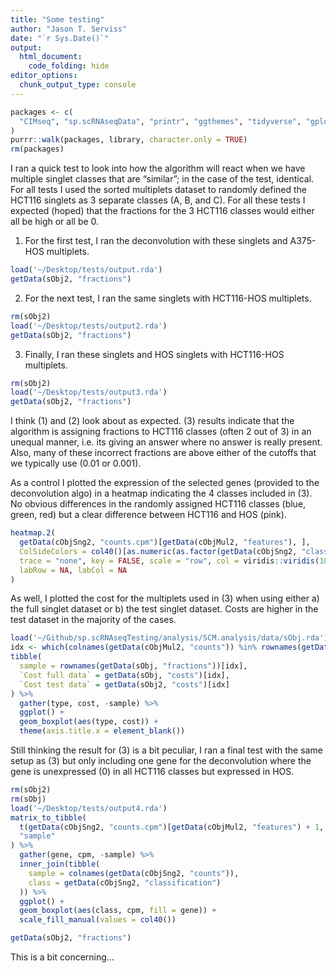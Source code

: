 ```yaml
---
title: "Some testing"
author: "Jason T. Serviss"
date: "`r Sys.Date()`"
output:
  html_document:
    code_folding: hide
editor_options: 
  chunk_output_type: console
---
```


```r
packages <- c(
  "CIMseq", "sp.scRNAseqData", "printr", "ggthemes", "tidyverse", "gplots"
)
purrr::walk(packages, library, character.only = TRUE)
rm(packages)
```

I ran a quick test to look into how the algorithm will react when we have multiple singlet classes that are “similar”;  in the case of the test, identical. For all tests I used the sorted multiplets dataset to randomly defined the HCT116 singlets as 3 separate classes (A, B, and C). For all these tests I expected (hoped) that the fractions for the 3 HCT116 classes would either all be high or all be 0.

(1) For the first test, I ran the deconvolution with these singlets and A375-HOS multiplets.

```r
load('~/Desktop/tests/output.rda')
getData(sObj2, "fractions")
```


(2) For the next test, I ran the same singlets with HCT116-HOS multiplets.

```r
rm(sObj2)
load('~/Desktop/tests/output2.rda')
getData(sObj2, "fractions")
```

(3) Finally, I ran these singlets and HOS singlets with HCT116-HOS multiplets.

```r
rm(sObj2)
load('~/Desktop/tests/output3.rda')
getData(sObj2, "fractions")
```

I think (1) and (2) look about as expected. (3) results indicate that the algorithm is assigning fractions to HCT116 classes (often 2 out of 3) in an unequal manner, i.e. its giving an answer where no answer is really present. Also, many of these incorrect fractions are above either of the cutoffs that we typically use (0.01 or 0.001).

As a control I plotted the expression of the selected genes (provided to the deconvolution algo) in a heatmap indicating the 4 classes included in (3). No obvious differences in the randomly assigned HCT116 classes (blue, green, red) but a clear difference between HCT116 and HOS (pink).

```r
heatmap.2(
  getData(cObjSng2, "counts.cpm")[getData(cObjMul2, "features"), ], 
  ColSideColors = col40()[as.numeric(as.factor(getData(cObjSng2, "classification")))],
  trace = "none", key = FALSE, scale = "row", col = viridis::viridis(100), 
  labRow = NA, labCol = NA
)
```

As well, I plotted the cost for the multiplets used in (3) when using either a) the full singlet dataset or b) the test singlet dataset. Costs are higher in the test dataset in the majority of the cases.

```r
load('~/Github/sp.scRNAseqTesting/analysis/SCM.analysis/data/sObj.rda')
idx <- which(colnames(getData(cObjMul2, "counts")) %in% rownames(getData(sObj2, "fractions")))
tibble(
  sample = rownames(getData(sObj, "fractions"))[idx], 
  `Cost full data` = getData(sObj, "costs")[idx], 
  `Cost test data` = getData(sObj2, "costs")[idx]
) %>% 
  gather(type, cost, -sample) %>% 
  ggplot() + 
  geom_boxplot(aes(type, cost)) + 
  theme(axis.title.x = element_blank())
```

Still thinking the result for (3) is a bit peculiar, I ran a final test with
the same setup as (3) but only including one gene for the deconvolution where 
the gene is unexpressed (0) in all HCT116 classes but expressed in HOS.

```r
rm(sObj2)
rm(sObj)
load('~/Desktop/tests/output4.rda')
matrix_to_tibble(
  t(getData(cObjSng2, "counts.cpm")[getData(cObjMul2, "features") + 1, ]),
  "sample"
) %>%
  gather(gene, cpm, -sample) %>%
  inner_join(tibble(
    sample = colnames(getData(cObjSng2, "counts")), 
    class = getData(cObjSng2, "classification")
  )) %>%
  ggplot() +
  geom_boxplot(aes(class, cpm, fill = gene)) +
  scale_fill_manual(values = col40())

getData(sObj2, "fractions")
```

This is a bit concerning...
